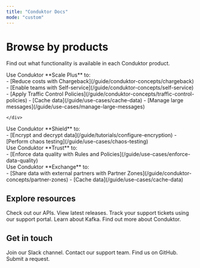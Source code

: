 ```yaml
---
title: "Conduktor Docs"
mode: "custom"
---
```


# Browse by products

Find out what functionality is available in each Conduktor product.

<CardGroup cols={2} className="spacing-lg">
  <Card title="Scale" horizontal={false} img="images/home/scale.png">
    Use Conduktor **Scale Plus** to:
    <div className="link-list">
    - [Reduce costs with Chargeback](/guide/conduktor-concepts/chargeback)
    - [Enable teams with Self-service](/guide/conduktor-concepts/self-service)
    - [Apply Traffic Control Policies](/guide/conduktor-concepts/traffic-control-policies)
    - [Cache data](/guide/use-cases/cache-data)
    - [Manage large messages](/guide/use-cases/manage-large-messages)

    </div>
  </Card>
  <Card title="Shield" horizontal={false} img="images/home/shield.png">
    Use Conduktor **Shield** to:
    <div className="link-list">
    - [Encrypt and decrypt data](/guide/tutorials/configure-encryption)
    - [Perform chaos testing](/guide/use-cases/chaos-testing)
    </div>
  </Card>
  <Card title="Trust" horizontal="false" img="images/home/trust.png">
    Use Conduktor **Trust** to:
    <div className="link-list">
    - [Enforce data quality with Rules and Policies](/guide/use-cases/enforce-data-quality)
    </div>
  </Card>
  <Card title="Exchange" horizontal={false} img="images/home/exchange.png">
    Use Conduktor **Exchange** to:
    <div className="link-list">
    - [Share data with external partners with Partner Zones](/guide/conduktor-concepts/partner-zones)
    - [Cache data](/guide/use-cases/cache-data)
    </div>
  </Card>
</CardGroup>

## Explore resources

<CardGroup cols={3}>
  <Card title="API References" icon="dev" horizontal href="https://developers.conduktor.io/">
    Check out our APIs.
  </Card>
  <Card title="Release notes" icon="list-timeline" iconType="solid" horizontal href="https://conduktor.mintlify.app/guide/release-notes">
    View latest releases.
  </Card>
  <Card title="Support site" icon="headset" iconType="solid" horizontal href="https://support.conduktor.io/hc/en-gb">
    Track your support tickets using our support portal.
  </Card>
  <Card title="Kafkademy" icon="graduation-cap" iconType="solid" horizontal href="https://learn.conduktor.io/kafka/">
    Learn about Kafka.
  </Card>
  <Card title="Conduktor blog" icon="newspaper" iconType="solid" horizontal href="https://learn.conduktor.io/blog">
    Find out more about Conduktor.
  </Card>
</CardGroup>

## Get in touch

<CardGroup cols={4}>
  <Card title="Chat" icon="slack" iconType="solid" href="https://conduktor.io/slack">
    Join our Slack channel.
  </Card>
  <Card title="Get help" icon="headset" iconType="solid" href="https://support.conduktor.io/hc/en-gb/requests/new">
    Contact our support team.
  </Card>
  <Card title="Collaborate" icon="github" iconType="solid" href="https://github.com/conduktor/">
    Find us on GitHub.
  </Card>
  <Card title="Feedback" icon="lightbulb" iconType="solid" href="https://support.conduktor.io/hc/en-gb/requests/new?ticket_form_id=17438365654417">
    Submit a request.
  </Card>
</CardGroup>
